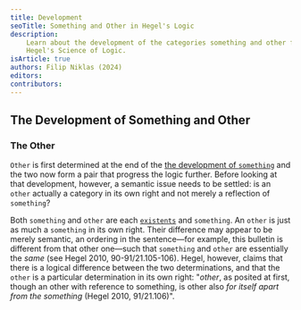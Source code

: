 ```yaml
---
title: Development
seoTitle: Something and Other in Hegel's Logic
description:
    Learn about the development of the categories something and other from
    Hegel's Science of Logic.
isArticle: true
authors: Filip Niklas (2024)
editors:
contributors:
---
```


## The Development of Something and Other

### The Other

`Other` is first determined at the end of the
[the development of `something`](/articles/hegel/reference/something/development)
and the two now form a pair that progress the logic further. Before looking at
that development, however, a semantic issue needs to be settled: is an `other`
actually a category in its own right and not merely a reflection of `something`?

Both `something` and `other` are each
[`existents`](/articles/hegel/reference/existence/development) and `something`.
An `other` is just as much a `something` in its own right. Their difference may
appear to be merely semantic, an ordering in the sentence&mdash;for example,
this bulletin is different from that other one&mdash;such that `something` and
`other` are essentially the _same_ (see Hegel 2010, 90-91/21.105-106). Hegel,
however, claims that there is a logical difference between the two
determinations, and that the `other` is a particular determination in its own
right: "_other_, as posited at first, though an other with reference to
something, is other also _for itself apart from the something_ (Hegel 2010,
91/21.106)".
